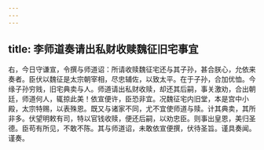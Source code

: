 ```yaml
---
---
---
```

title: 李师道奏请出私财收赎魏征旧宅事宜
---



右，今日守谦宣，令撰与师道诏：所请收赎魏征宅还与其子孙，甚合朕心，允依来奏者。臣伏以魏征是太宗朝宰相，尽忠辅佐，以致太平。在于子孙，合加优恤。今缘子孙穷贱，旧宅典卖与人。师道请出私财收赎，却还其后嗣，事关激劝，合出朝廷，师道何人，辄掠此美！依宣便许，臣恐非宜。况魏征宅内旧堂，本是宫中小殿，太宗特赐，以表殊恩。既又与诸家不同，尤不宜使师道与赎。计其典卖，其所非多。伏望明敕有司，特以官钱收赎，便还后嗣，以劝忠臣。则事出皇恩，美归圣德。臣苟有所见，不敢不陈。其与师道诏，未敢依宣便撰，伏待圣旨。谨具奏闻。谨奏。